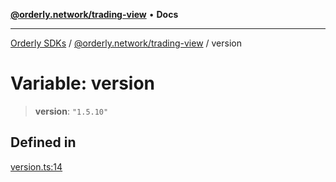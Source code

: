 [**@orderly.network/trading-view**](/sdks/tech-doc/@orderly.network/trading-view/README) • **Docs**

***

[Orderly SDKs](/sdks/tech-doc/packages) / [@orderly.network/trading-view](/sdks/tech-doc/@orderly.network/trading-view/README) / version

# Variable: version

> **version**: `"1.5.10"`

## Defined in

[version.ts:14](https://github.com/OrderlyNetwork/js-sdk/blob/554ae704783e3b83c40bb234a899e8f02987d9b6/packages/trading-view/src/version.ts#L14)
